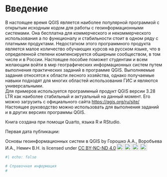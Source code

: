 # Введение {.unnumbered}

В настоящее время QGIS является наиболее популярной программой с открытым исходным кодом для работы с геоинформационными системами. Она бесплатна для коммерческого и некоммерческого использования а по функционалу и стабильности стоит в одном ряду с платными продуктами. Недостатком этого программного продукта является малое количество обучающих курсов на русском языке, что в определенной степени компенсируется обширным сообществом, в том числе и в России. Настоящее пособие поможет студентам и всем желающим войти в мир географических информационных систем путем выполнения практических заданий в программе QGIS. Выполняемые задания относятся к области лесного хозяйства, однако получаемые навыки подходят для многих областей использования ГИС и являются универсальными.  
Для примеров используется программный продукт QGIS версии 3.28 LTR как наиболее стабильный и актуальный на данный момент. Его можно загрузить с официального сайта <https://qgis.org/ru/site/> Настоящее руководство можно использовать для выполнения заданий и в других версиях программы QGIS.  

Книга создана при помощи Quarto, языка R и RStudio.

Первая дата публикации:
 <p xmlns:cc="http://creativecommons.org/ns#" xmlns:dct="http://purl.org/dc/terms/"><span property="dct:title">Основы геоинформационных систем в QGIS</span> by <span property="cc:attributionName">Горошко А.А., Воробъева И.А., Немич В.Н.</span> is licensed under <a href="http://creativecommons.org/licenses/by-nc-nd/4.0/?ref=chooser-v1" target="_blank" rel="license noopener noreferrer" style="display:inline-block;">CC BY-NC-ND 4.0<img style="height:22px!important;margin-left:3px;vertical-align:text-bottom;" src="https://mirrors.creativecommons.org/presskit/icons/cc.svg?ref=chooser-v1"><img style="height:22px!important;margin-left:3px;vertical-align:text-bottom;" src="https://mirrors.creativecommons.org/presskit/icons/by.svg?ref=chooser-v1"><img style="height:22px!important;margin-left:3px;vertical-align:text-bottom;" src="https://mirrors.creativecommons.org/presskit/icons/nc.svg?ref=chooser-v1"><img style="height:22px!important;margin-left:3px;vertical-align:text-bottom;" src="https://mirrors.creativecommons.org/presskit/icons/nd.svg?ref=chooser-v1"></a></p> 


```r
#| echo: false

# Справочная информация
#

```

